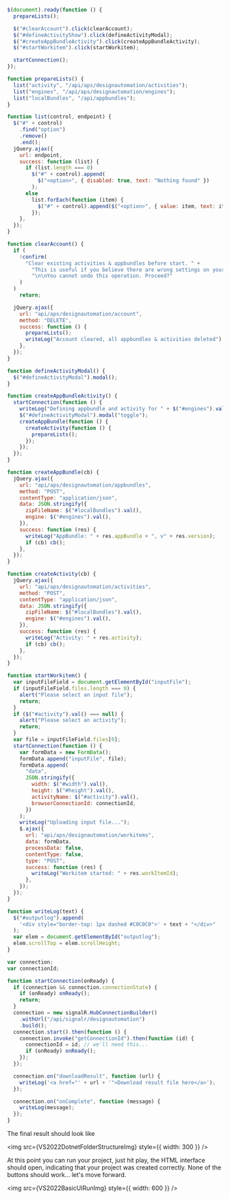 
```js title=ApsDesignAutomation.js
$(document).ready(function () {
  prepareLists();

  $("#clearAccount").click(clearAccount);
  $("#defineActivityShow").click(defineActivityModal);
  $("#createAppBundleActivity").click(createAppBundleActivity);
  $("#startWorkitem").click(startWorkitem);

  startConnection();
});

function prepareLists() {
  list("activity", "/api/aps/designautomation/activities");
  list("engines", "/api/aps/designautomation/engines");
  list("localBundles", "/api/appbundles");
}

function list(control, endpoint) {
  $("#" + control)
    .find("option")
    .remove()
    .end();
  jQuery.ajax({
    url: endpoint,
    success: function (list) {
      if (list.length === 0)
        $("#" + control).append(
          $("<option>", { disabled: true, text: "Nothing found" })
        );
      else
        list.forEach(function (item) {
          $("#" + control).append($("<option>", { value: item, text: item }));
        });
    },
  });
}

function clearAccount() {
  if (
    !confirm(
      "Clear existing activities & appbundles before start. " +
        "This is useful if you believe there are wrong settings on your account." +
        "\n\nYou cannot undo this operation. Proceed?"
    )
  )
    return;

  jQuery.ajax({
    url: "api/aps/designautomation/account",
    method: "DELETE",
    success: function () {
      prepareLists();
      writeLog("Account cleared, all appbundles & activities deleted");
    },
  });
}

function defineActivityModal() {
  $("#defineActivityModal").modal();
}

function createAppBundleActivity() {
  startConnection(function () {
    writeLog("Defining appbundle and activity for " + $("#engines").val());
    $("#defineActivityModal").modal("toggle");
    createAppBundle(function () {
      createActivity(function () {
        prepareLists();
      });
    });
  });
}

function createAppBundle(cb) {
  jQuery.ajax({
    url: "api/aps/designautomation/appbundles",
    method: "POST",
    contentType: "application/json",
    data: JSON.stringify({
      zipFileName: $("#localBundles").val(),
      engine: $("#engines").val(),
    }),
    success: function (res) {
      writeLog("AppBundle: " + res.appBundle + ", v" + res.version);
      if (cb) cb();
    },
  });
}

function createActivity(cb) {
  jQuery.ajax({
    url: "api/aps/designautomation/activities",
    method: "POST",
    contentType: "application/json",
    data: JSON.stringify({
      zipFileName: $("#localBundles").val(),
      engine: $("#engines").val(),
    }),
    success: function (res) {
      writeLog("Activity: " + res.activity);
      if (cb) cb();
    },
  });
}

function startWorkitem() {
  var inputFileField = document.getElementById("inputFile");
  if (inputFileField.files.length === 0) {
    alert("Please select an input file");
    return;
  }
  if ($("#activity").val() === null) {
    alert("Please select an activity");
    return;
  }
  var file = inputFileField.files[0];
  startConnection(function () {
    var formData = new FormData();
    formData.append("inputFile", file);
    formData.append(
      "data",
      JSON.stringify({
        width: $("#width").val(),
        height: $("#height").val(),
        activityName: $("#activity").val(),
        browserConnectionId: connectionId,
      })
    );
    writeLog("Uploading input file...");
    $.ajax({
      url: "api/aps/designautomation/workitems",
      data: formData,
      processData: false,
      contentType: false,
      type: "POST",
      success: function (res) {
        writeLog("Workitem started: " + res.workItemId);
      },
    });
  });
}

function writeLog(text) {
  $("#outputlog").append(
    '<div style="border-top: 1px dashed #C0C0C0">' + text + "</div>"
  );
  var elem = document.getElementById("outputlog");
  elem.scrollTop = elem.scrollHeight;
}

var connection;
var connectionId;

function startConnection(onReady) {
  if (connection && connection.connectionState) {
    if (onReady) onReady();
    return;
  }
  connection = new signalR.HubConnectionBuilder()
    .withUrl("/api/signalr/designautomation")
    .build();
  connection.start().then(function () {
    connection.invoke("getConnectionId").then(function (id) {
      connectionId = id; // we'll need this...
      if (onReady) onReady();
    });
  });

  connection.on("downloadResult", function (url) {
    writeLog('<a href="' + url + '">Download result file here</a>');
  });

  connection.on("onComplete", function (message) {
    writeLog(message);
  });
}
```

The final result should look like

<img src={VS2022DotnetFolderStructureImg} style={{ width: 300 }} />

At this point you can run your project, just hit play, the HTML interface should open, indicating that your project was created correctly. None of the buttons should work... let's move forward.

<img src={VS2022BasicUIRunImg} style={{ width: 600 }} />
